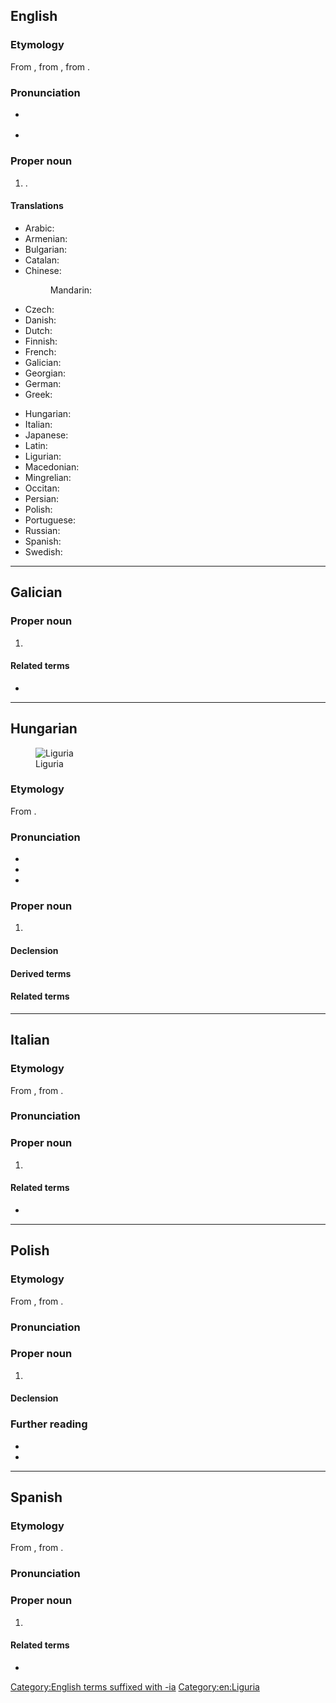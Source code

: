 {{also|ligúria|Ligùria|Ligúria|Łiguria}}
==English==
{{wikipedia}}

===Etymology===
From {{der|en|oc|Ligúria}}, from {{der|it|la|Liguria}}, from {{der|it|grc|Λίγυς}}.

===Pronunciation===
* {{a|UK}} {{IPA|en|/lɪˈɡjʊəɹiə/}}
* {{a|US}} {{IPA|en|/lɪˈɡjʊɹiə/}}

===Proper noun===
{{en-proper noun}}

# {{place|en|region|of northwest|c/Italy}}.

====Translations====
{{trans-top|region}}
* Arabic: {{t|ar|لِيغُورْيَا|f}}
* Armenian: {{t+|hy|Լիգուրիա}}
* Bulgarian: {{t|bg|Лигу́рия|f}}
* Catalan: {{t|ca|Ligúria|f}}
* Chinese:
*: Mandarin: {{t+|cmn|利古里亞}}
* Czech: {{t|cs|Ligurie|f}}
* Danish: {{t|da|Ligurien|c}}
* Dutch: {{t|nl|Ligurië}}
* Finnish: {{t+|fi|Liguria}}
* French: {{t+|fr|Ligurie|f}}
* Galician: {{t|gl|Liguria}}
* Georgian: {{t|ka|ლიგურია}}
* German: {{t+|de|Ligurien|n}}
* Greek: {{t|el|Λιγουρία|f}}
{{trans-mid}}
* Hungarian: {{t|hu|Liguria}}
* Italian: {{t+|it|Liguria|f}}
* Japanese: {{t|ja|リグーリア州|tr=リグーリアしゅう, Rigūria shū|sc=Jpan}}
* Latin: {{t|la|Liguria|f}}
* Ligurian: {{t|lij|Ligûria|f}}
* Macedonian: {{t|mk|Лигурија|f}}
* Mingrelian: {{t|xmf|ლიგურია}}
* Occitan: {{t|oc|Ligúria}}
* Persian: {{t|fa|لیگوریا|f|tr=Ligureyâ}}
* Polish: {{t+|pl|Liguria|f}}
* Portuguese: {{t+|pt|Ligúria|f}}
* Russian: {{t+|ru|Лигу́рия|f}}
* Spanish: {{t|es|Liguria}}
* Swedish: {{t|sv|Ligurien}}
{{trans-bottom}}

[[Category:English terms suffixed with -ia]]
[[Category:en:Liguria]]

----

==Galician==

===Proper noun===
{{gl-proper noun}}

# {{place|gl|region|c/Italy|t=Liguria}}

====Related terms====
* {{l|gl|lígur}}

----

==Hungarian==
{{wikipedia|lang=hu}}
[[File:Map of region of Liguria, Italy, with provinces-it.svg|thumb|Liguria]]

===Etymology===
From {{bor|hu|it|Liguria|t=Liguria}}.

===Pronunciation===
* {{hu-IPA|ligúria}}
* {{hyphenation|hu|Li|gu|ria}}
* {{rhymes|hu|jɒ|s=4}}

===Proper noun===
{{head|hu|proper noun}}

# {{place|hu|region|in northwestern|c/Italy|t=Liguria}}

====Declension====
{{hu-infl-nom|Liguriá|o|n=sg}}{{hu-pos-tok|Liguriá|n=sg}}

====Derived terms====
{{col4|hu
|liguriai
}}

====Related terms====
{{col4|hu
|ligur
|liguriánus
}}

----

==Italian==
{{wikipedia|lang=it}}

===Etymology===
From {{der|it|la|Liguria}}, from {{der|it|grc|Λίγυς}}.

===Pronunciation===
{{it-pr|Ligùria}}

===Proper noun===
{{it-proper noun|f}}

# {{place|it|region|c/Italy|t=Liguria}}

====Related terms====
* {{l|it|ligure}}

----

==Polish==
{{wp|lang=pl}}

===Etymology===
From {{der|pl|la|Liguria}}, from {{der|pl|grc|Λίγυς}}.

===Pronunciation===
{{pl-p|a=Pl-Liguria.ogg}}

===Proper noun===
{{head|pl|proper noun|g=f}}

# {{place|pl|region|c/Italy|t=Liguria}}

====Declension====
{{pl-decl-noun-sing|Liguria|Ligurii|Ligurii|Ligurię|Ligurią|Ligurii|Ligurio}}

===Further reading===
* {{R:pl:WSJP}}
* {{R:pl:PWN}}

----

==Spanish==
{{wikipedia|lang=es}}

===Etymology===
From {{der|es|la|Liguria}}, from {{der|es|grc|Λίγυς}}.

===Pronunciation===
{{es-IPA}}

===Proper noun===
{{es-proper noun|f}}

# {{place|es|region|c/Italy|t=Liguria}}

====Related terms====
* {{l|es|ligur}}